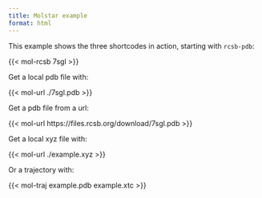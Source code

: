 ```yaml
---
title: Molstar example
format: html
---
```


This example shows the three shortcodes in action, starting with `rcsb-pdb`:

{{< mol-rcsb 7sgl >}} 

Get a local pdb file with:

{{< mol-url ./7sgl.pdb >}} 

Get a pdb file from a url:

{{< mol-url https://files.rcsb.org/download/7sgl.pdb >}} 

Get a local xyz file with:

{{< mol-url ./example.xyz >}} 

Or a trajectory with:

{{< mol-traj example.pdb example.xtc >}}


